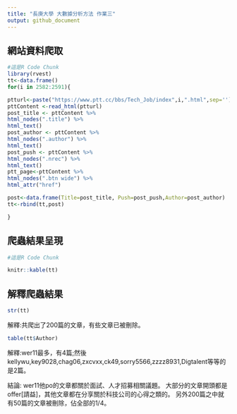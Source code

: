 ```yaml
---
title: "長庚大學 大數據分析方法 作業三"
output: github_document
---
```

## 網站資料爬取
```r
#這是R Code Chunk
library(rvest)
tt<-data.frame()
for(i in 2582:2591){

ptturl<-paste("https://www.ptt.cc/bbs/Tech_Job/index",i,".html",sep='')
pttContent <-read_html(ptturl)
post_title <- pttContent %>%
html_nodes(".title") %>%
html_text() 
post_author <- pttContent %>%
html_nodes(".author") %>%
html_text() 
post_push <- pttContent %>%
html_nodes(".nrec") %>%
html_text()
ptt_page<-pttContent %>%
html_nodes(".btn wide") %>%
html_attr("href")

post<-data.frame(Title=post_title, Push=post_push,Author=post_author)
tt<-rbind(tt,post)

}

```

## 爬蟲結果呈現
```r
#這是R Code Chunk

knitr::kable(tt)
```

## 解釋爬蟲結果 
```r
str(tt)
```

解釋:共爬出了200篇的文章，有些文章已被刪除。

```r
table(tt$Author)
```

解釋:wer11最多，有4篇;然後kellywu,key9028,chag06,zxcvxx,ck49,sorry5566,zzzz8931,Digtalent等等的是2篇。

結論:
wer11他po的文章都關於面試、人才招募相關議題。
大部分的文章開頭都是offer[請益]，其他文章都在分享關於科技公司的心得之類的。
另外200篇之中就有50篇的文章被刪除，佔全部的1/4。